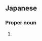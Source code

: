 ==Japanese==
{{ja-kanjitab|あお|しば|yomi=k}}

===Proper noun===
{{ja-pos|あおしば|proper}}

# {{surname|lang=ja|sort=あおしば}}